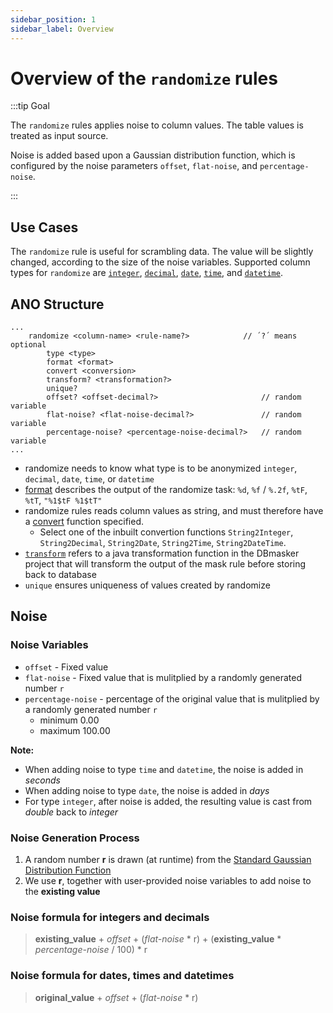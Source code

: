 ```yaml
---
sidebar_position: 1
sidebar_label: Overview
---
```


# Overview of the `randomize` rules

:::tip Goal

The `randomize` rules applies noise to column values. The table values is treated as input source.

Noise is added based upon a Gaussian distribution function, which is configured by the noise parameters `offset`, `flat-noise`, and `percentage-noise`.

:::

## Use Cases

The `randomize` rule is useful for scrambling data. The value will be slightly changed, according to the size of the noise variables. Supported column types for `randomize` are
[`integer`](randomize-integer.mdx), [`decimal`](randomize-decimal.mdx), [`date`](randomize-date.mdx), [`time`](randomize-time.mdx), and [`datetime`](randomize-datetime.mdx).

## ANO Structure

```ano
...
    randomize <column-name> <rule-name?>            // ´?´ means optional
        type <type>
        format <format>
        convert <conversion>
        transform? <transformation?>
        unique?
        offset? <offset-decimal?>                       // random variable
        flat-noise? <flat-noise-decimal?>               // random variable
        percentage-noise? <percentage-noise-decimal?>   // random variable
...
```

- randomize needs to know what type is to be anonymized `integer`, `decimal`, `date`, `time`, or `datetime`
- [format](../format-output) describes the output of the randomize task: `%d`, `%f` / `%.2f`, `%tF`, `%tT`, `"%1$tF %1$tT"`
- randomize rules reads column values as string, and must therefore have a [convert](../convert.mdx) function specified.
  - Select one of the inbuilt convertion functions `String2Integer`, `String2Decimal`, `String2Date`, `String2Time`, `String2DateTime`.
- [`transform`](../transform.mdx) refers to a java transformation function in the DBmasker project that will transform the output of the mask rule before storing back to database
- `unique` ensures uniqueness of values created by randomize

## Noise

### Noise Variables

- `offset` - Fixed value
- `flat-noise` - Fixed value that is mulitplied by a randomly generated number `r`
- `percentage-noise` - percentage of the original value that is mulitplied by a randomly generated number `r`
  - minimum 0.00
  - maximum 100.00

**Note:**

- When adding noise to type `time` and `datetime`, the noise is added in _seconds_
- When adding noise to type `date`, the noise is added in _days_
- For type `integer`, after noise is added, the resulting value is cast from _double_ back to _integer_

### Noise Generation Process

1. A random number **r** is drawn (at runtime) from the [Standard Gaussian Distribution Function](https://en.wikipedia.org/wiki/Normal_distribution#Standard_normal_distribution)
2. We use **r**, together with user-provided noise variables to add noise to the **existing value**

### Noise formula for integers and decimals

> **existing_value** + _offset_ + (_flat-noise_ \* r) + (**existing_value** \* _percentage-noise_ / 100) \* r

### Noise formula for dates, times and datetimes

> **original_value** + _offset_ + (_flat-noise_ \* r)
